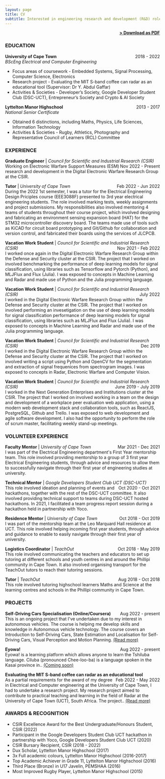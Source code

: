 ```yaml
---
layout: page
title: CV
subtitle: Interested in engineering research and development (R&D) roles in STEM
---
```


<span style="float: right; "><a href="{{ '/assets/resume.pdf' | prepend: site.baseurl }}"><strong>> Download as PDF</strong></a> </span>
<br>

<!-- ### SKILLS
``` I am proficient in Python and Java. I am interested in Machine Learning, Electronics and Autonomous vehicles. I am expected to graduate from the University of Cape Town in December 2022 with a BScEng degree in Electrical and Computer engineering  ```   -->

### EDUCATION

**University of Cape Town** <span style="float: right; ">2018 - 2022 </span>  
_BScEng Electrical and Computer Engineering_  
- Focus areas of coursework - Embedded Systems, Signal Processing, Computer Science, Electronics
- Research project - Evaluating the MIT S-band coffee can radar as an educational tool
(Supervisor: Dr Y. Abdul Gaffar)
- Activities & Societies - Developer’s Society, Google Developer Student Club (DSC-UCT), Entrepreneur’s Society
and Crypto & AI Society  
 
**Lyttelton Manor Highschool** <span style="float: right; ">2013 - 2017</span>  
_National Senior Certificate_  
- Obtained 6 distinctions, including Maths, Physics, Life Sciences, Information Technology
- Activities & Societies - Rugby, Athletics, Photography and Representative Council of Learners (RCL)
Committee


### EXPERIENCE

**Graduate Engineer** | *Council for Scientific and Industrial Research (CSIR)* <span style="float: right; ">Nov 2022 - Present</span>  
Working on Electronic Warfare Support Measures (ESM) research and development in the Digital Electronic Warfare Research Group at the CSIR.

**Tutor** | *University of Cape Town* <span style="float: right; ">Feb 2022 - Jun 2022</span>  
During the 2022 1st semester, I was a tutor for the Electrical Engineering Design Priciples course (EEE3088F) presented to 3rd year electrical engineering students. The role involved marking tests, weekly assignments and project submissions. My responsibilities also involved mentoring 4 teams of students throughout their course project, which involved designing and fabricating an environment sensing expansion board (HAT) for the STM32 microcontroller discovery board. The teams made use of tools such as KiCAD for circuit board prototyping and Git/Github for collaboration and version control, and fabricated their boards using the services of JLCPCB.
 
**Vacation Work Student** | *Council for Scientific and Industrial Research (CSIR)* <span style="float: right; ">Nov 2021 - Feb 2022</span>  
I worked once again in the Digital Electronic Warfare Research Group within the Defense and Security cluster at the CSIR. The project that I worked on involved benchmarking the performance of deep learning models for signal classification, using libraries such as Tensorflow and Pytorch (Python), and MLJFlux and Flux (Julia). I was exposed to concepts in Machine Learning and Radar and made use of Python and the Julia programming language.   

**Vacation Work Student** | *Council for Scientific and Industrial Research (CSIR)* <span style="float: right; ">July 2022</span>  
I worked in the Digital Electronic Warfare Research Group within the Defense and Security cluster at the CSIR. The project that I worked on involved performing an invesetigation on the use of deep learning models for signal classification performance of deep learning models for signal classification, using libraries such as MLJFlux and Flux (Julia). I was exposed to concepts in Machine Learning and Radar and made use of the Julia programming language.  
 
**Vacation Work Student** | *Council for Scientific and Industrial Research (CSIR)* <span style="float: right; ">Dec 2019</span>  
I worked in the Digital Electronic Warfare Research Group within the Defense and Security cluster at the CSIR. The project that I worked on involved writing a script using Python and OpenCV for the segmentation and extraction of signal frequenices from spectrogram images. I was exposed to concepts in Radar, Electronic Warfare and Computer Vision. 
 
**Vacation Work Student** | *Council for Scientific and Industrial Research (CSIR)* <span style="float: right; ">June 2019 - July 2019</span>  
I worked in the Next Generation Enterprises and Institutions cluster at the CSIR. The project that I worked on involved working in a team on the design and development of a workplace peer evaluation web application, using a modern web development stack and collaboration tools, such as ReactJS, PostgreSQL, Github and Trello. I was exposed to web development and agile software development. I also had the opportunity to perform the role of scrum master, facilitating weekly stand-up meetings.   

### VOLUNTEER EXPERIENCE

**Faculty Mentor** | *University of Cape Town* <span style="float: right; ">Mar 2021 - Dec 2021</span>  
I was part of the Electrical Engineering department's First Year mentorship team. This role involved providing mentorship to a group of 3 first year Electrical Engineering students, through advice and resources to allow them to successfully navigate through their first year of engineering studies at university.

**Technical Mentor** | *Google Developers Student Club UCT (DSC-UCT)* <span style="float: right; ">Oct 2020 - Oct 2021</span>  
This role involved ideation and planning of events and hackathons, together with the rest of the DSC-UCT committee. It also involved providing technical support to teams during DSC-UCT hosted hackathons. In 2021, I facilitated a team progress report session during a hackathon held in partnership with Yoco.

**Residence Mentor** | *University of Cape Town* <span style="float: right; ">Oct 2018 - Oct 2019</span>  
I was part of the mentorship team at the Leo Marquard Hall residence at UCT. This role involved helping incoming first year students, through advice and guidance to enable to easily navigate through their first year of university.

**Logistics Coordinator** | *TeachOut* <span style="float: right; ">Oct 2018 - May 2019</span>  
This role involved communicating the teachers and educators to set up tutoring at different schools and youth centres in and around the Phillipi community in Cape Town. It also involved organising transport for the TeachOut tutors to reach their tutoring sessions.

**Tutor** | *TeachOut* <span style="float: right; ">Aug 2018 - Oct 2018</span>  
This role involved tutoring highschool learners Maths and Science at the learning centres and schools in the Phillipi community in Cape Town.

### PROJECTS

**Self-Driving Cars Specialisation (Online/Coursera)**<span style="float: right; ">Aug 2022 - present</span>  
This is an ongoing project that I've undertaken due to my interest in autonomous vehicles. The course is helping me develop skills and knowledge in Autonomous vehicle technology. The course covers an Introduction to Self-Driving Cars, State Estimation and Localisation for Self-Driving Cars, Visual  Perception and Motion Planning. [(Read more)](https://www.coursera.org/specializations/self-driving-cars#courses)

**Eyowa!**<span style="float: right; ">Aug 2022 - present</span>  
Eyowa! is a learning platform which allows anyone to learn the Tshiluba language. Ciluba (pronounced Chee-loo-ba) is a language spoken in the Kasai province in.. [(Coming soon)](#) 

**Evaluating the MIT S-band coffee can radar as an educational tool**<span style="float: right; ">Feb 2022 - May 2022</span>  
As a partial requirements for the award of my degree in Electrical and Computer engineering at the University of Cape Town, I had to undertake a research project. My research project aimed to contribute to practical teaching and learning in the field of Radar at the University of Cape Town (UCT), South Africa. The project.. [(Read more)](https://github.com/samuelmbiya/Evaluating-the-MIT-S-band-radar-as-an-educational-tool)

### AWARDS & RECOGNITION

- CSIR Excellence Award for the Best Undergraduate/Honours Student, CSIR (2022)
- Participant in the Google Developers Student Club UCT hackathon in partnership with Yoco, Google Developers Student Club UCT (2020)
- CSIR Bursary Recipient, CSIR (2018 - 2022)
- Dux Scholar, Lyttelton Manor Highschool (2017)
- 3x Full academic colours, Lyttelton Manor Highschool (2016-2017)
- Top Academic Achiever in Grade 11, Lyttelton Manor Highschool (2016)
- Third Place (Bronze) in U17 Javelin, PEMSHAA (2016)
- Most Improved Rugby Player, Lyttelton Manor Highschool (2015)
